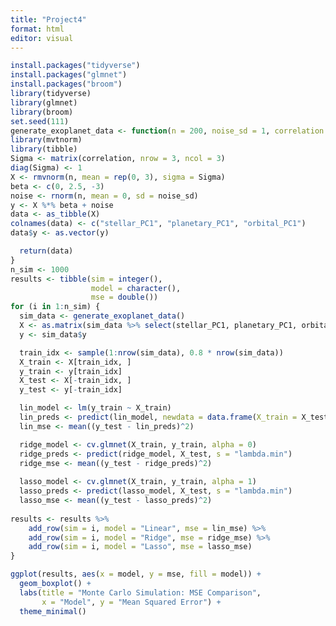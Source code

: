 ---
title: "Project4"
format: html
editor: visual
---

```{r}
install.packages("tidyverse")
install.packages("glmnet")
install.packages("broom")
library(tidyverse)
library(glmnet)
library(broom)
set.seed(111)
generate_exoplanet_data <- function(n = 200, noise_sd = 1, correlation = 0.6) {
library(mvtnorm)
library(tibble)
Sigma <- matrix(correlation, nrow = 3, ncol = 3)
diag(Sigma) <- 1 
X <- rmvnorm(n, mean = rep(0, 3), sigma = Sigma)
beta <- c(0, 2.5, -3)
noise <- rnorm(n, mean = 0, sd = noise_sd)
y <- X %*% beta + noise
data <- as_tibble(X)
colnames(data) <- c("stellar_PC1", "planetary_PC1", "orbital_PC1")
data$y <- as.vector(y)

  return(data)
}
n_sim <- 1000
results <- tibble(sim = integer(),
                  model = character(),
                  mse = double())
for (i in 1:n_sim) {
  sim_data <- generate_exoplanet_data()
  X <- as.matrix(sim_data %>% select(stellar_PC1, planetary_PC1, orbital_PC1))
  y <- sim_data$y

  train_idx <- sample(1:nrow(sim_data), 0.8 * nrow(sim_data))
  X_train <- X[train_idx, ]
  y_train <- y[train_idx]
  X_test <- X[-train_idx, ]
  y_test <- y[-train_idx]

  lin_model <- lm(y_train ~ X_train)
  lin_preds <- predict(lin_model, newdata = data.frame(X_train = X_test))
  lin_mse <- mean((y_test - lin_preds)^2)

  ridge_model <- cv.glmnet(X_train, y_train, alpha = 0)
  ridge_preds <- predict(ridge_model, X_test, s = "lambda.min")
  ridge_mse <- mean((y_test - ridge_preds)^2)
  
  lasso_model <- cv.glmnet(X_train, y_train, alpha = 1)
  lasso_preds <- predict(lasso_model, X_test, s = "lambda.min")
  lasso_mse <- mean((y_test - lasso_preds)^2)
  
results <- results %>%
    add_row(sim = i, model = "Linear", mse = lin_mse) %>%
    add_row(sim = i, model = "Ridge", mse = ridge_mse) %>%
    add_row(sim = i, model = "Lasso", mse = lasso_mse)
}

ggplot(results, aes(x = model, y = mse, fill = model)) +
  geom_boxplot() +
  labs(title = "Monte Carlo Simulation: MSE Comparison",
       x = "Model", y = "Mean Squared Error") +
  theme_minimal()  
```
